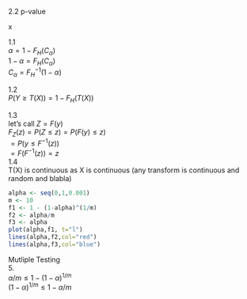 2.2 p-value  

x

1.1  
$\alpha = 1 - F_H(C_{\alpha})$  
$1 - \alpha = F_H(C_{\alpha})$  
$C_{\alpha} = F_H^{-1}(1- \alpha)$  

1.2  
$P(Y \geq T(X)) = 1 - F_H(T(X))$  
  
1.3  
let's call $Z = F(y)$  
$F_Z(z) = P(Z \leq z) = P(F(y) \leq z)$  
$= P(y \leq F^{-1}(z))$  
$=F(F^{-1}(z)) = z$  
1.4  
T(X) is continuous as X is continuous (any transform is continuous and random and blabla)

  
```r
alpha <- seq(0,1,0.001)
m <- 10
f1 <- 1 - (1-alpha)^(1/m)
f2 <- alpha/m
f3 <- alpha
plot(alpha,f1, t="l")
lines(alpha,f2,col="red")
lines(alpha,f3,col="blue")
```

Mutliple Testing  
5.    
$\alpha/m \leq 1 - (1 - \alpha)^{1/m}$  
$(1 - \alpha)^{1/m} \leq 1 - \alpha/m$

